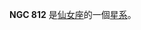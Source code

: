 {{NGCInfoBox|NGCID=NGC 812|發現者=讓·瑪璉·愛德華·史提芬|發現日期=1876年12月11日|其他編號=UGC 1598,MCG 7-5-14,ZWG 538.19|曆元=J2000.0|赤經=2時6分51.7秒
|赤緯=44°34'21"|星座=仙女座|星體=星系|星等=11.6|表面亮度=12.1|藍等=12.4}}

'''NGC 812''' 是[[仙女座|仙女座]]的一個[[星系|星系]]。

{{NGCReference|812}}

{{Catalogs|NGC=812}}